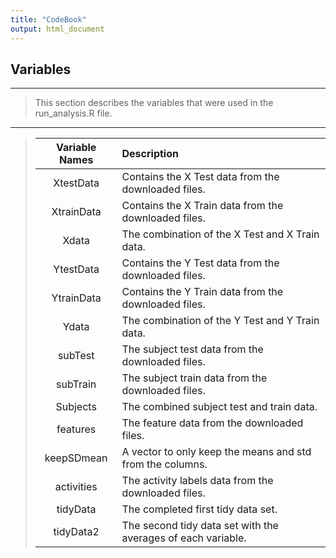 ---
title: "CodeBook"
output: html_document
---

## **Variables**

***

>This section describes the variables that were used in the run_analysis.R file.

***
>
|Variable Names|Description|
|:------------:|:-----------|
|XtestData|Contains the X Test data from the downloaded files.|
|XtrainData|Contains the X Train data from the downloaded files.|
|Xdata|The combination of the X Test and X Train data.|
|YtestData|Contains the Y Test data from the downloaded files.|
|YtrainData|Contains the Y Train data from the downloaded files.|
|Ydata|The combination of the Y Test and Y Train data.|
|subTest|The subject test data from the downloaded files.|
|subTrain|The subject train data from the downloaded files.|
|Subjects|The combined subject test and train data.|
|features|The feature data from the downloaded files.|
|keepSDmean|A vector to only keep the means and std from the columns.|
|activities|The activity labels data from the downloaded files.|
|tidyData|The completed first tidy data set.|
|tidyData2|The second tidy data set with the averages of each variable.|